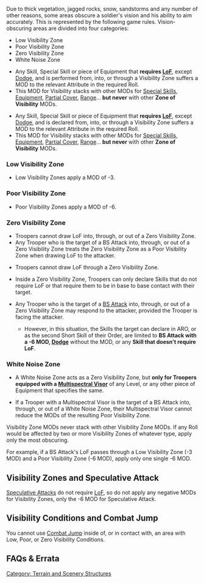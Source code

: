 {{section-terrain-and-scenery-section}}


{{n4only}}
{{n4list}}
Due to thick vegetation, jagged rocks, snow, sandstorms and any number of other reasons, some areas obscure a soldier's vision and his ability to aim accurately. This is represented by the following game rules. Vision-obscuring areas are divided into four categories:
* Low Visibility Zone
* Poor Visibility Zone
* Zero Visibility Zone
* White Noise Zone


{{skillbox |black| VISIBILITY CONDITIONS | }}
{{effects}}
{{update | 1.2, Jan 2022}}
* Any Skill, Special Skill or piece of Equipment that '''requires [[LoF]]''', except [[Dodge]], and is {{erratahighlight}}performed{{erratahighlight-end}} from, into, or through a Visibility Zone suffers a MOD to the relevant Attribute in the required Roll.
* This MOD for Visibility stacks with other MODs for [[Special Skills]], [[Equipment]], [[Partial Cover]], [[Range]]... '''but never''' with other '''Zone of Visibility''' MODs.
{{update-end}}
{{original}}
* Any Skill, Special Skill or piece of Equipment that '''requires [[LoF]]''', except [[Dodge]], and is {{originalhighlight}}declared{{originalhighlight-end}} from, into, or through a Visibility Zone suffers a MOD to the relevant Attribute in the required Roll.
* This MOD for Visibility stacks with other MODs for [[Special Skills]], [[Equipment]], [[Partial Cover]], [[Range]]... '''but never''' with other '''Zone of Visibility''' MODs.
{{original-end}}

===Low Visibility Zone===
* Low Visibility Zones apply a MOD of -3.

===Poor Visibility Zone===
* Poor Visibility Zones apply a MOD of -6.

===Zero Visibility Zone===
{{update | 1.2, Jan 2022}}
* Troopers cannot draw LoF {{erratahighlight}}into, through, or out of{{erratahighlight-end}} a Zero Visibility Zone.
* Any Trooper who is the target of a BS Attack into, through, or out of a Zero Visibility Zone {{erratahighlight}}treats the Zero Visibility Zone as a Poor Visibility Zone when drawing LoF to the attacker.{{erratahighlight-end}}
{{seefaq | Sixth Sense and Multispectral Visor L1.}}
{{update-end}}
{{original}}
* Troopers cannot draw LoF {{originalhighlight}}through{{originalhighlight-end}} a Zero Visibility Zone.
* {{originalhighlight}}Inside a Zero Visibility Zone, Troopers can only declare Skills that do not require LoF or that require them to be in base to base contact with their target.{{originalhighlight-end}}
* Any Trooper who is the target of a [[BS Attack]] into, through, or out of a Zero Visibility Zone {{originalhighlight}}may respond to the attacker, provided the Trooper is facing the attacker.
** {{originalhighlight}}However, in this situation, the Skills the target can declare in ARO, or as the second Short Skill of their Order, are limited to '''BS Attack with a -6 MOD, [[Dodge]]''' without the MOD, or any '''Skill that doesn't require LoF'''. {{seefaq | Sixth Sense and Multispectral Visor L1.}}
{{original-end}}

===White Noise Zone===
* A White Noise Zone acts as a Zero Visibility Zone, but '''only for Troopers equipped with a [[Multispectral Visor]]''' of any Level, or any other piece of Equipment that specifies the same.
{{update | 1.3, Nov 2022}}
* {{erratahighlight}}If a Trooper with a Multispectral Visor is the target of a BS Attack into, through, or out of a White Noise Zone, their Multispectral Visor cannot reduce the MODs of the resulting Poor Visibility Zone.{{erratahighlight-end}}
{{update-end}}


{{important-start}}
Visibility Zone MODs never stack with other Visibility Zone MODs. If any Roll would be affected by two or more Visibility Zones of whatever type, apply only the most obscuring.


For example, if a BS Attack's LoF passes through a Low Visibility Zone (-3 MOD) and a Poor Visibility Zone (-6 MOD), apply only one single -6 MOD.
{{important-end}}


== Visibility Zones and Speculative Attack ==
[[Speculative Attack]]s do not require [[LoF]], so do not apply any negative MODs for Visibility Zones, only the -6 MOD for Speculative Attack.

== Visibility Conditions and Combat Jump ==
You cannot use [[Combat Jump]] inside of, or in contact with, an area with Low, Poor, or Zero Visibility Conditions.


== FAQs & Errata ==

{{faqbox |
type = faq |
title = N4 FAQ |
version = 1.0, Jan 2021 |
q = Q: How do Sixth Sense, Zero Visibility Zones and Multipectral Visor Level 1 interact? |
a = A: If the Trooper with Multispectral Visor Level 1 and Sixth Sense is the target of a BS Attack through a Zero Visibility Zone, they ignore the -6 MOD for drawing LoF through the Zero Visibility Zone. |
related = [[Multispectral Visor]], [[Sixth Sense]], [[Visibility Conditions]] }}

{{n4end}}



[[Category: Terrain and Scenery Structures]]